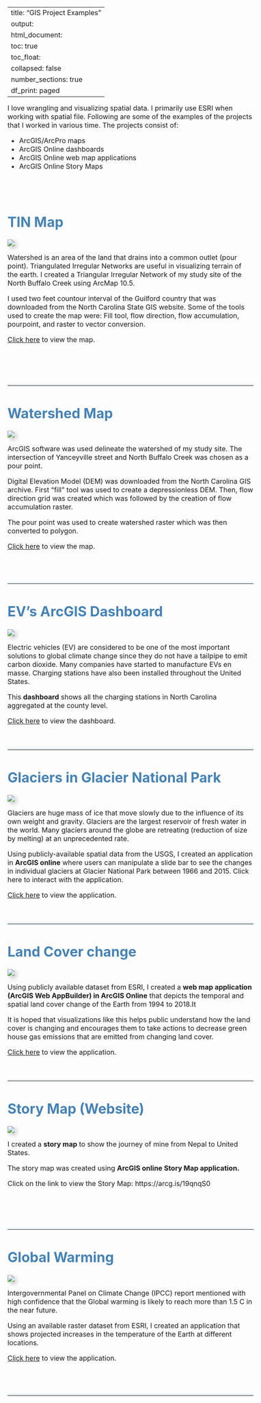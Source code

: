 

---
title: "GIS Project Examples"
output:
  html_document:
    toc: true
    toc_float:
      collapsed: false
    number_sections: true
    df_print: paged
---


<style type="text/css">
body {
  font-size: 12pt;
}

h1, h2, h3{
  color: #4682B4;
}

#TOC {
  margin: 25px 0px 20px 0px;
}

hr {
  border-top: 5px solid #F0F8FF;
}

.clearfix {
  overflow: auto;
}

img {
  margin-right: 20px;
  box-shadow: 5px 5px 10px #ccc;
}

</style>


I love wrangling and visualizing spatial data. I primarily use ESRI when working with spatial file. Following are some of the examples of the projects that I worked in various time. The projects consist of:

* ArcGIS/ArcPro maps 
* ArcGIS Online dashboards
* ArcGIS Online web map applications
* ArcGIS Online Story Maps

\
\

# TIN Map


<div class="col-sm-6">
![](images/HillSlopeNB.jpg)

</div>



Watershed is an area of the land that drains into a common outlet (pour point). Triangulated Irregular Networks are useful in visualizing terrain of the earth. I created a Triangular Irregular Network of my study site of the North Buffalo Creek using ArcMap 10.5.

I used two feet countour interval of the Guilford country that was downloaded from the North Carolina State GIS website. Some of the tools used to create the map were: Fill tool, flow direction, flow accumulation, pourpoint, and raster to vector conversion.


<a href = "https://drive.google.com/file/d/10B-t5N9NMjMJyrRT8TaFGqQKlTnC8oLA/view?usp=sharing" target= "_blank">  Click here</a> to view the map. 

\
\
\


---

# Watershed Map


<div class="col-sm-6">
![](images/WatershedStreets.jpg)

</div>


ArcGIS software was used delineate the watershed of my study site. The intersection of Yanceyville street and North Buffalo Creek was chosen as a pour point. 

Digital Elevation Model (DEM) was downloaded from the North Carolina GIS archive. First "fill" tool was used to create a depressionless DEM. Then, flow direction grid was created which was followed by the creation of flow accumulation raster. 

The pour point was used to create watershed raster which was then converted to polygon. 

<a href = "https://drive.google.com/file/d/1W2KHsKIwyK0YjfYYIeg89TQV2qsHtNww/view?usp=sharing" target= "_blank">  Click here</a> to view the map. 

\
\

---

# EV's ArcGIS Dashboard


<div class="col-sm-6">
![](images/ArcGIS_Dashboard_electric.PNG)

</div>


Electric vehicles (EV) are considered to be one of the most important solutions to global climate change since they do not have a tailpipe to emit carbon dioxide. Many companies have started to manufacture EVs en masse. Charging stations have also been installed throughout the United States.

This **dashboard** shows all the charging stations in North Carolina aggregated at the county level.

<a href = "https://uncg.maps.arcgis.com/apps/dashboards/d8c35828c7a4489ea2e9a6b7d69e817d" target= "_blank">  Click here</a> to view the dashboard.

\

---

# Glaciers in Glacier National Park


<div class="col-sm-6">
![](images/Glaciers.png)

</div>

Glaciers are huge mass of ice that move slowly due to the influence of its own weight and gravity. Glaciers are the largest reservoir of fresh water in the world. Many glaciers around the globe are retreating (reduction of size by melting) at an unprecedented rate. 

Using publicly-available spatial data from the USGS, I created an application in **ArcGIS online** where users can manipulate a slide bar to see the changes in individual glaciers at Glacier National Park between 1966 and 2015. Click here to interact with the application.


<a href = "https://uncg.maps.arcgis.com/apps/StorytellingSwipe/index.html?appid=2e8b4a5555f34bc9bb8ec6279de814c3" target= "_blank">  Click here</a> to view the application.

\

---

# Land Cover change


<div class="col-sm-6">
![](images/earthlandcover.png)


</div>


Using publicly available dataset from ESRI, I created a **web map application (ArcGIS Web AppBuilder) in ArcGIS Online** that depicts the temporal and spatial land cover change of the Earth from 1994 to 2018.It 

It is hoped that visualizations like this helps public understand how the land cover is changing and encourages them to take actions to decrease green house gas emissions that are emitted from changing land cover. 

<a href = "https://uncg.maps.arcgis.com/apps/MapJournal/index.html?appid=f80274d5c0234a67ae3341c890981b5c" target= "_blank">  Click here</a> to view the application.

\


---

# Story Map (Website)

<div class="col-sm-6">

![](images/StoryMap.png)

</div>

I created a **story map** to show the journey of mine from Nepal to United States. 

The story map was created using **ArcGIS online Story Map application.**

Click on the link to view the Story Map: https://arcg.is/19qnqS0

\
\
\


----

# Global Warming

<div class="col-sm-6">

![](images/ClimateChange.png)

</div>


Intergovernmental Panel on Climate Change (IPCC) report mentioned with high confidence that the Global warming is likely to reach more than 1.5 C in the near future. 

Using an available raster dataset from ESRI, I created an application that shows projected increases in the temperature of the Earth at different locations.

<a href = "https://uncg.maps.arcgis.com/apps/webappviewer/index.html?id=681d6a0833104fbba0686503fb82da5c" target= "_blank">  Click here</a> to view the application.

\
\

----